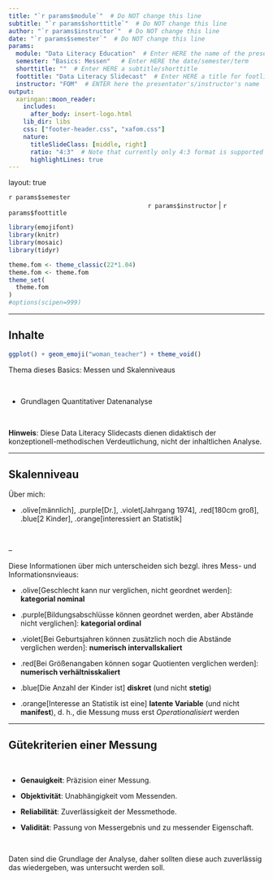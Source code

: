 ```yaml
---
title: "`r params$module`"  # Do NOT change this line
subtitle: "`r params$shorttitle`"  # Do NOT change this line
author: "`r params$instructor`"  # Do NOT change this line
date: "`r params$semester`"  # Do NOT change this line
params:
  module: "Data Literacy Education"  # Enter HERE the name of the presentation/course/module
  semester: "Basics: Messen"   # Enter HERE the date/semester/term
  shorttitle: ""  # Enter HERE a subtitle/shorttitle
  foottitle: "Data Literacy Slidecast"  # Enter HERE a title for footline
  instructor: "FOM"  # ENTER here the presentator's/instructor's name
output:
  xaringan::moon_reader:
    includes:
      after_body: insert-logo.html
    lib_dir: libs
    css: ["footer-header.css", "xafom.css"]
    nature:
      titleSlideClass: [middle, right]
      ratio: "4:3"  # Note that currently only 4:3 format is supported
      highlightLines: true
---
```



layout: true
  
<div class="my-header"></div>

<!-- the following lines define the header and the footer line: -->
<div class="my-footer"><span>`r params$semester`    
&emsp;&emsp;&emsp;&emsp;&emsp;&emsp;
&emsp;&emsp;&emsp;&emsp;&emsp;&emsp;&emsp;&emsp;&emsp;&emsp;&emsp;&emsp;&emsp;
`r params$instructor` | `r params$foottitle` </span></div> 

<div class="footer-line"></div>



```r
library(emojifont)
library(knitr)
library(mosaic)
library(tidyr)

theme.fom <- theme_classic(22*1.04)
theme.fom <- theme.fom
theme_set(
  theme.fom  
)
#options(scipen=999)


```

---

## Inhalte

```r
ggplot() + geom_emoji("woman_teacher") + theme_void()
```


Thema dieses Basics: Messen und Skalenniveaus

<br>


- Grundlagen Quantitativer Datenanalyse


<br>

**Hinweis**: Diese Data Literacy Slidecasts dienen didaktisch der konzeptionell-methodischen Verdeutlichung, nicht der inhaltlichen Analyse.

---

## Skalenniveau

Über mich: 

- .olive[männlich], .purple[Dr.], .violet[Jahrgang 1974], .red[180cm groß], .blue[2 Kinder], .orange[interessiert an Statistik]

<br>

--

Diese Informationen über mich unterscheiden sich bezgl. ihres Mess- und Informationsnvieaus:

- .olive[Geschlecht kann nur verglichen, nicht geordnet werden]: **kategorial nominal**

- .purple[Bildungsabschlüsse können geordnet werden, aber Abstände nicht verglichen]: **kategorial ordinal**

- .violet[Bei Geburtsjahren können zusätzlich noch die Abstände verglichen werden]: **numerisch intervallskaliert**

- .red[Bei Größenangaben können sogar Quotienten verglichen werden]: **numerisch verhältnisskaliert**

- .blue[Die Anzahl der Kinder ist] **diskret** (und nicht **stetig**)

- .orange[Interesse an Statistik ist eine] **latente Variable** (und nicht **manifest**), d. h., die Messung muss erst *Operationalisiert* werden

---

## Gütekriterien einer Messung

<br>

- **Genauigkeit**: Präzision einer Messung. 

- **Objektivität**: Unabhängigkeit vom Messenden.

- **Reliabilität**: Zuverlässigkeit der Messmethode. 

- **Validität**: Passung von Messergebnis und zu messender Eigenschaft.

<br>


Daten sind die Grundlage der Analyse, daher sollten diese auch zuverlässig das wiedergeben, was untersucht werden soll. 


